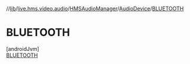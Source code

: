 //[lib](/api-reference/android/v2/home/content)/[live.hms.video.audio](../../../index)/[HMSAudioManager](../../index)/[AudioDevice](../index)/[BLUETOOTH](index)

# BLUETOOTH

[androidJvm]\
[BLUETOOTH](index)
